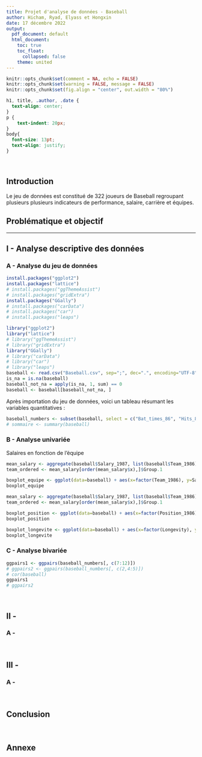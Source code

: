 ```yaml
---
title: Projet d'analyse de données - Baseball
author: Hicham, Ryad, Elyass et Hongxin
date: 17 décembre 2022
output:
  pdf_document: default
  html_document:
    toc: true
    toc_float:
      collapsed: false
    theme: united
---
```


```r
knitr::opts_chunk$set(comment = NA, echo = FALSE)
knitr::opts_chunk$set(warning = FALSE, message = FALSE)
knitr::opts_chunk$set(fig.align = "center", out.width = "80%")
```

```css
h1, title, .author, .date {
  text-align: center;
}
p {
	text-indent: 20px;
}
body{
  font-size: 13pt;
  text-align: justify;
}
```

<br>

## Introduction

Le jeu de données est constitué de 322 joueurs de Baseball regroupant plusieurs
plusieurs indicateurs de performance, salaire, carrière et équipes.

## Problématique et objectif



***

## I - Analyse descriptive des données

### A - Analyse du jeu de données

```r
install.packages("ggplot2")
install.packages("lattice")
# install.packages("ggThemeAssist")
# install.packages("gridExtra")
install.packages("GGally")
# install.packages("carData")
# install.packages("car")
# install.packages("leaps")
```

```r
library("ggplot2")
library("lattice")
# library("ggThemeAssist")
# library("gridExtra")
library("GGally")
# library("carData")
# library("car")
# library("leaps")
baseball <- read.csv("Baseball.csv", sep=";", dec=".", encoding="UTF-8")
is_na = is.na(baseball)
baseball_not_na = apply(is_na, 1, sum) == 0
baseball <- baseball[baseball_not_na, ]
```

Après importation du jeu de données, voici un tableau résumant les variables quantitatives : 

```r
baseball_numbers <- subset(baseball, select = c("Bat_times_86", "Hits_86", "Home_runs_1986", "Runs_1986", "Runs_batted_1986", "Walks_1986", "Longevity", "Bat_times_career", "Hits_career", "Home_runs_career", "Runs_career", "Runs_batted_career", "Walks_career", "Put_outs_1986", "Assists_1986", "Errors_1986", "Salary_1987"))
# sommaire <- summary(baseball)
```

### B - Analyse univariée

Salaires en fonction de l'équipe

```r
mean_salary <- aggregate(baseball$Salary_1987, list(baseball$Team_1986), FUN=mean)
team_ordered <- mean_salary[order(mean_salary$x),]$Group.1

boxplot_equipe <- ggplot(data=baseball) + aes(x=factor(Team_1986), y=Salary_1987) + scale_x_discrete(guide = guide_axis(n.dodge=4)) + geom_boxplot() + xlab("Equipes")
boxplot_equipe
```

```r
mean_salary <- aggregate(baseball$Salary_1987, list(baseball$Team_1986), FUN=mean)
team_ordered <- mean_salary[order(mean_salary$x),]$Group.1

boxplot_position <- ggplot(data=baseball) + aes(x=factor(Position_1986)[], y=Salary_1987) + scale_x_discrete(guide = guide_axis(n.dodge=4)) + geom_boxplot() + xlab("Equipes")
boxplot_position
```

```r
boxplot_longevite <- ggplot(data=baseball) + aes(x=factor(Longevity), y=Salary_1987) + scale_x_discrete(guide = guide_axis(n.dodge=4)) + geom_boxplot() + xlab("Equipes")
boxplot_longevite
```

### C - Analyse bivariée

```r
ggpairs1 <- ggpairs(baseball_numbers[, c(7:12)])
# ggpairs2 <- ggpairs(baseball_numbers[, c(2,4:5)])
# cor(baseball)
ggpairs1
# ggpairs2
```

<br>

## II - 

### A - 

<br>

## III - 

### A - 

<br>

## Conclusion

<br>

## Annexe
